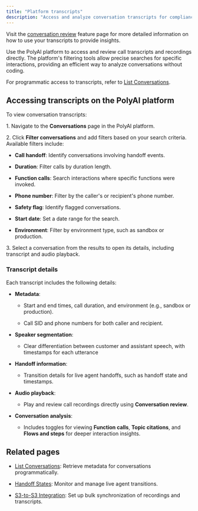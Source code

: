 ```yaml
---
title: "Platform transcripts"
description: "Access and analyze conversation transcripts for compliance, quality assurance, and reporting."
---
```


<Note>Visit the [conversation review](/analytics/conversation-review) feature page for more detailed information on how to use your transcripts to provide insights.</Note>

Use the PolyAI platform to access and review call transcripts and recordings directly. The platform's filtering tools allow precise searches for specific interactions, providing an efficient way to analyze conversations without coding.

For programmatic access to transcripts, refer to [List Conversations](/call-data/conversations-api/list-conversations).

## Accessing transcripts on the PolyAI platform

To view conversation transcripts:

1\. Navigate to the **Conversations** page in the PolyAI platform.

2\. Click **Filter conversations** and add filters based on your search criteria. Available filters include:

* &#x20;**Call handoff**: Identify conversations involving handoff events.

* &#x20;**Duration**: Filter calls by duration length.

* &#x20;**Function calls**: Search interactions where specific functions were invoked.

* &#x20;**Phone number**: Filter by the caller's or recipient's phone number.

* &#x20;**Safety flag**: Identify flagged conversations.

* &#x20;**Start date**: Set a date range for the search.

* &#x20;**Environment**: Filter by environment type, such as sandbox or production.

3\. Select a conversation from the results to open its details, including transcript and audio playback.

### Transcript details

Each transcript includes the following details:

* **Metadata**:

  * Start and end times, call duration, and environment (e.g., sandbox or production).

  * Call SID and phone numbers for both caller and recipient.

* **Speaker segmentation**:

  * Clear differentiation between customer and assistant speech, with timestamps for each utterance&#x20;

* **Handoff information**:

  * Transition details for live agent handoffs, such as handoff state and timestamps.

* &#x20;**Audio playback**:

  * &#x20;Play and review call recordings directly using **Conversation review**.

* &#x20;**Conversation analysis**:

  * &#x20;Includes toggles for viewing **Function calls**, **Topic citations**, and **Flows and steps** for deeper interaction insights.

## Related pages

* &#x20;[List Conversations](/call-data/conversations-api/list-conversations): Retrieve metadata for conversations programmatically.

* &#x20;[Handoff States](/call-data/conversations-api/handoff-states): Monitor and manage live agent transitions.

* [S3-to-S3 Integration](s3-to-s3): Set up bulk synchronization of recordings and transcripts.